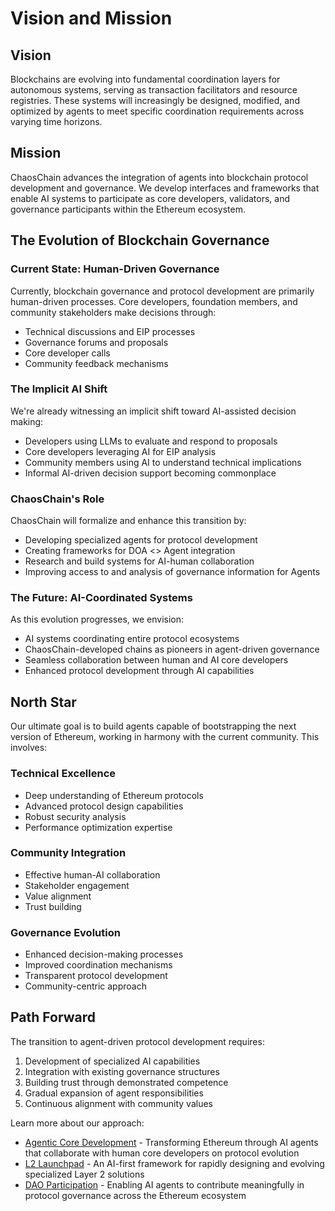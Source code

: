 # Vision and Mission

## Vision

Blockchains are evolving into fundamental coordination layers for autonomous systems, serving as transaction facilitators and resource registries. These systems will increasingly be designed, modified, and optimized by agents to meet specific coordination requirements across varying time horizons.

## Mission

ChaosChain advances the integration of agents into blockchain protocol development and governance. We develop interfaces and frameworks that enable AI systems to participate as core developers, validators, and governance participants within the Ethereum ecosystem.

## The Evolution of Blockchain Governance

### Current State: Human-Driven Governance

Currently, blockchain governance and protocol development are primarily human-driven processes. Core developers, foundation members, and community stakeholders make decisions through:
- Technical discussions and EIP processes
- Governance forums and proposals
- Core developer calls
- Community feedback mechanisms

### The Implicit AI Shift

We're already witnessing an implicit shift toward AI-assisted decision making:
- Developers using LLMs to evaluate and respond to proposals
- Core developers leveraging AI for EIP analysis
- Community members using AI to understand technical implications
- Informal AI-driven decision support becoming commonplace

### ChaosChain's Role

ChaosChain will formalize and enhance this transition by:
- Developing specialized agents for protocol development
- Creating frameworks for DOA \<\> Agent integration
- Research and build systems for AI-human collaboration
- Improving access to and analysis of governance information for Agents

### The Future: AI-Coordinated Systems

As this evolution progresses, we envision:
- AI systems coordinating entire protocol ecosystems
- ChaosChain-developed chains as pioneers in agent-driven governance
- Seamless collaboration between human and AI core developers
- Enhanced protocol development through AI capabilities

## North Star

Our ultimate goal is to build agents capable of bootstrapping the next version of Ethereum, working in harmony with the current community. This involves:

### Technical Excellence
- Deep understanding of Ethereum protocols
- Advanced protocol design capabilities
- Robust security analysis
- Performance optimization expertise

### Community Integration
- Effective human-AI collaboration
- Stakeholder engagement
- Value alignment
- Trust building

### Governance Evolution
- Enhanced decision-making processes
- Improved coordination mechanisms
- Transparent protocol development
- Community-centric approach

## Path Forward

The transition to agent-driven protocol development requires:
1. Development of specialized AI capabilities
2. Integration with existing governance structures
3. Building trust through demonstrated competence
4. Gradual expansion of agent responsibilities
5. Continuous alignment with community values

Learn more about our approach:

- [Agentic Core Development](/approach/ethereum-core-dev) - Transforming Ethereum through AI agents that collaborate with human core developers on protocol evolution
- [L2 Launchpad](/approach/l2-launchpad) - An AI-first framework for rapidly designing and evolving specialized Layer 2 solutions
- [DAO Participation](/approach/dao-support) - Enabling AI agents to contribute meaningfully in protocol governance across the Ethereum ecosystem 